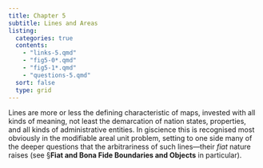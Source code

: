 ```yaml
---
title: Chapter 5
subtitle: Lines and Areas
listing:
  categories: true
  contents:
    - "links-5.qmd"
    - "fig5-0*.qmd"
    - "fig5-1*.qmd"
    - "questions-5.qmd"
  sort: false
  type: grid
---
```


Lines are more or less the defining characteristic of maps, invested with all kinds of meaning, not least the demarcation of nation states, properties, and all kinds of administrative entities. In giscience this is recognised most obviously in the modifiable areal unit problem, setting to one side many of the deeper questions that the arbitrariness of such lines&mdash;their _fiat_ nature raises (see &sect;**Fiat and Bona Fide Boundaries and Objects** in particular).